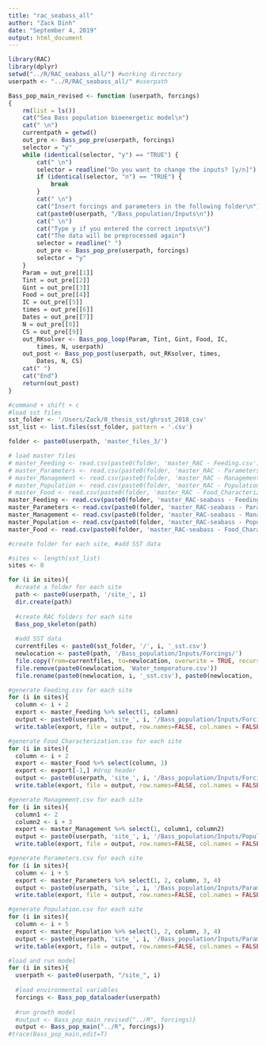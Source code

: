 ```yaml
---
title: "rac_seabass_all"
author: "Zack Dinh"
date: "September 4, 2019"
output: html_document
---
```


```r
library(RAC)
library(dplyr)
setwd("../R/RAC_seabass_all/") #working directory
userpath <- "../R/RAC_seabass_all/" #userpath
```

```r
Bass_pop_main_revised <- function (userpath, forcings) 
{
    rm(list = ls())
    cat("Sea Bass population bioenergetic model\n")
    cat(" \n")
    currentpath = getwd()
    out_pre <- Bass_pop_pre(userpath, forcings)
    selector = "y"
    while (identical(selector, "y") == "TRUE") {
        cat(" \n")
        selector = readline("Do you want to change the inputs? [y/n]")
        if (identical(selector, "n") == "TRUE") {
            break
        }
        cat(" \n")
        cat("Insert forcings and parameters in the following folder\n")
        cat(paste0(userpath, "/Bass_population/Inputs\n"))
        cat(" \n")
        cat("Type y if you entered the correct inputs\n")
        cat("The data will be preprocessed again")
        selector = readline(" ")
        out_pre <- Bass_pop_pre(userpath, forcings)
        selector = "y"
    }
    Param = out_pre[[1]]
    Tint = out_pre[[2]]
    Gint = out_pre[[3]]
    Food = out_pre[[4]]
    IC = out_pre[[5]]
    times = out_pre[[6]]
    Dates = out_pre[[7]]
    N = out_pre[[8]]
    CS = out_pre[[9]]
    out_RKsolver <- Bass_pop_loop(Param, Tint, Gint, Food, IC, 
        times, N, userpath)
    out_post <- Bass_pop_post(userpath, out_RKsolver, times, 
        Dates, N, CS)
    cat(" ")
    cat("End")
    return(out_post)
}
```

```r
#command + shift + c
#load sst files
sst_folder <- '/Users/Zack/0_thesis_sst/ghrsst_2018_csv'
sst_list <- list.files(sst_folder, pattern = '.csv')

folder <- paste0(userpath, 'master_files_3/')

# load master files
# master_Feeding <- read.csv(paste0(folder, 'master_RAC - Feeding.csv'), header=TRUE, sep=",")
# master_Parameters <- read.csv(paste0(folder, 'master_RAC - Parameters.csv'), header=FALSE, sep=",")
# master_Management <- read.csv(paste0(folder, 'master_RAC - Management.csv'), header=FALSE, sep=",")
# master_Population <- read.csv(paste0(folder, 'master_RAC - Population.csv'), header=FALSE, sep=",")
# master_Food <- read.csv(paste0(folder, 'master_RAC - Food_Characterization.csv'), header=FALSE, sep=",")
master_Feeding <- read.csv(paste0(folder, 'master_RAC-seabass - Feeding.csv'), header=TRUE, sep=",")
master_Parameters <- read.csv(paste0(folder, 'master_RAC-seabass - Parameters.csv'), header=FALSE, sep=",")
master_Management <- read.csv(paste0(folder, 'master_RAC-seabass - Management.csv'), header=FALSE, sep=",")
master_Population <- read.csv(paste0(folder, 'master_RAC-seabass - Population.csv'), header=FALSE, sep=",")
master_Food <- read.csv(paste0(folder, 'master_RAC-seabass - Food_Characterization.csv'), header=FALSE, sep=",")
```

```r
#create folder for each site, #add SST data

#sites <- length(sst_list)
sites <- 0

for (i in sites){
  #create a folder for each site
  path <- paste0(userpath, '/site_', i)  
  dir.create(path) 
  
  #create RAC folders for each site
  Bass_pop_skeleton(path) 
  
  #add SST data
  currentfiles <- paste0(sst_folder, '/', i, '_sst.csv')
  newlocation <- paste0(path, '/Bass_population/Inputs/Forcings/')
  file.copy(from=currentfiles, to=newlocation, overwrite = TRUE, recursive = FALSE, copy.mode = TRUE)
  file.remove(paste0(newlocation, 'Water_temperature.csv'))
  file.rename(paste0(newlocation, i, '_sst.csv'), paste0(newlocation, 'Water_temperature.csv'))}
```

```r
#generate Feeding.csv for each site
for (i in sites){
  column <- i + 2
  export <- master_Feeding %>% select(1, column)
  output <- paste0(userpath, 'site_', i, '/Bass_population/Inputs/Forcings/Feeding.csv')
  write.table(export, file = output, row.names=FALSE, col.names = FALSE, sep=",")}

#generate Food_Characterization.csv for each site
for (i in sites){
  column <- i + 2
  export <- master_Food %>% select(column, 1)
  export <- export[-1,] #drop header
  output <- paste0(userpath, 'site_', i, '/Bass_population/Inputs/Forcings/Food_Characterization.csv')
  write.table(export, file = output, row.names=FALSE, col.names = FALSE, sep=",")}

#generate Management.csv for each site
for (i in sites){
  column1 <- 2
  column2 <- i + 3
  export <- master_Management %>% select(1, column1, column2)
  output <- paste0(userpath, 'site_', i, '/Bass_population/Inputs/Population_management/Management.csv')
  write.table(export, file = output, row.names=FALSE, col.names = FALSE, sep=",")}

#generate Parameters.csv for each site
for (i in sites){
  column <- i + 5
  export <- master_Parameters %>% select(1, 2, column, 3, 4)
  output <- paste0(userpath, 'site_', i, '/Bass_population/Inputs/Parameters/Parameters.csv')
  write.table(export, file = output, row.names=FALSE, col.names = FALSE, sep=",")}

#generate Population.csv for each site
for (i in sites){
  column <- i + 5
  export <- master_Population %>% select(1, 2, column, 3, 4)
  output <- paste0(userpath, 'site_', i, '/Bass_population/Inputs/Parameters/Population.csv')
  write.table(export, file = output, row.names=FALSE, col.names = FALSE, sep=",")}
```

```r
#load and run model
for (i in sites){
  userpath <- paste0(userpath, "/site_", i)
  
  #load environmental variables
  forcings <- Bass_pop_dataloader(userpath) 
 
  #run growth model
  #output <- Bass_pop_main_revised("../R", forcings)} 
  output <- Bass_pop_main("../R", forcings)} 
#trace(Bass_pop_main,edit=T)
```
